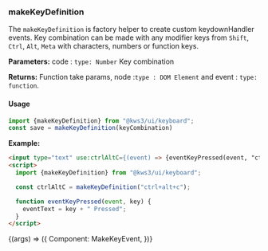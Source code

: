 
<Version />

<Meta title="Utils/2. Examples/KeyboardEvents/2. Create Key Events" />

### makeKeyDefinition

The `makeKeyDefinition` is factory helper to create custom keydownHandler events. 
Key combination can be made with any modifier keys from `Shift`, `Ctrl`, `Alt`, `Meta` with characters, numbers or function keys.

**Parameters:**
code : `type: Number` Key combination

**Returns:**
Function take params, node :`type : DOM Element` and event : `type: function`.

#### Usage

```js
import {makeKeyDefinition} from "@kws3/ui/keyboard";
const save = makeKeyDefinition(keyCombination) 
```

**Example:**
```html
<input type="text" use:ctrlAltC={(event) => {eventKeyPressed(event, "ctrl+alt+c");}} />
<script>
  import {makeKeyDefinition} from "@kws3/ui/keyboard";

  const ctrlAltC = makeKeyDefinition("ctrl+alt+c");

  function eventKeyPressed(event, key) {
    eventText = key + " Pressed";
  }
</script>
```

<Story name="2. Create Key Events" args={{}}>
  {(args) => ({
    Component: MakeKeyEvent,
  })}
</Story>
